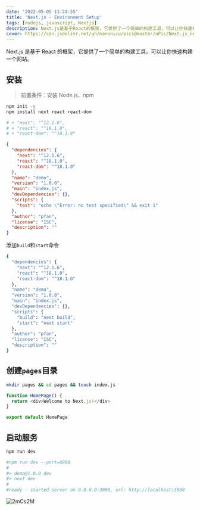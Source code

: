 ```yaml
---
date: '2022-05-05 11:24:55'
title: 'Next.js - Environment Setup'
tags: [nodejs, javascript, Nextjs]
description: Next.js是基于React的框架，它提供了一个简单的构建工具，可以让你快速构建一个网站。
cover: https://cdn.jsdelivr.net/gh/manonicu/pics@master/uPic/Next.js_bg.svg
---
```


Next.js 是基于 React 的框架，它提供了一个简单的构建工具，可以让你快速构建一个网站。

## 安装

> 前置条件：安装 Node.js、npm

```bash
npm init -y
npm install next react react-dom

# + "next": "^12.1.6",
# + "react": "^18.1.0",
# + "react-dom": "^18.1.0"
```

```json
{
  "dependencies": {
    "next": "^12.1.6",
    "react": "^18.1.0",
    "react-dom": "^18.1.0"
  },
  "name": "demo",
  "version": "1.0.0",
  "main": "index.js",
  "devDependencies": {},
  "scripts": {
    "test": "echo \"Error: no test specified\" && exit 1"
  },
  "author": "pfan",
  "license": "ISC",
  "description": ""
}
```

添加`build`和`start`命令

```bash
{
  "dependencies": {
    "next": "^12.1.6",
    "react": "^18.1.0",
    "react-dom": "^18.1.0"
  },
  "name": "demo",
  "version": "1.0.0",
  "main": "index.js",
  "devDependencies": {},
  "scripts": {
    "build": "next build",
    "start": "next start"
  },
  "author": "pfan",
  "license": "ISC",
  "description": ""
}
```

## 创建`pages`目录

```bash
mkdir pages && cd pages && touch index.js
```

```js
function HomePage() {
  return <div>Welcome to Next.js!</div>
}

export default HomePage
```

## 启动服务

```bash
npm run dev

#npm run dev --port=8888
#
#> demo@1.0.0 dev
#> next dev
#
#ready - started server on 0.0.0.0:3000, url: http://localhost:3000
```

![2mCs2M](https://cdn.jsdelivr.net/gh/manonicu/pics@master/uPic/2mCs2M.png)
